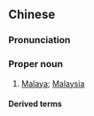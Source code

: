 {{also|马来|馬来}}
==Chinese==
{{zh-forms|s=马来}}

===Pronunciation===
{{zh-pron
|m=Mǎlái
|c=maa5 loi4
|h=pfs=Mâ-lòi
|mn=Má-lâi
|cat=pn
}}

===Proper noun===
{{zh-proper noun}}

# [[Malaya]]; [[Malaysia]]

====Derived terms====
{{zh-der|馬來半島|馬來語}}
